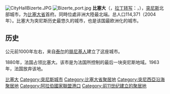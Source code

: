 [[File:CityHallBizerte.JPG|right]]
[[File:Bizerte_port.jpg|right]]
'''比塞大'''（{{lang-ar|بنزرت}}，[[拉丁转写|拉丁转写]]：{{transl|ar|Banzart}}，{{lang-it|Biserta}}），[[突尼斯|突尼斯]]北部城市，为[[比塞大省|比塞大省]]首府。同時位處非洲大陸最北端。总人口114,371（2004年）。比塞大为突尼斯历史最悠久的城市，也是该国最欧洲化的城市。

== 历史 ==
公元前1000年左右，来自[[泰尔|泰尔]]的[[腓尼基人|腓尼基人]]建立了这座城市。

1880年，法国占领比塞大。该市是为法国所控制的最后一块突尼斯地域。1963年，法国放弃该地。

{{Authority control}}

{{DEFAULTSORT:Bizerte}}
[[Category:比塞大|]]
[[Category:突尼斯城市|Category:突尼斯城市]]
[[Category:比塞大省聚居地|Category:比塞大省聚居地]]
[[Category:突尼西亞沿海聚居地|Category:突尼西亞沿海聚居地]]
[[Category:阿拉伯國家聯盟港口|Category:阿拉伯國家聯盟港口]]
[[Category:前11世纪建立的聚居地|Category:前11世纪建立的聚居地]]

{{Tunisia-geo-stub}}